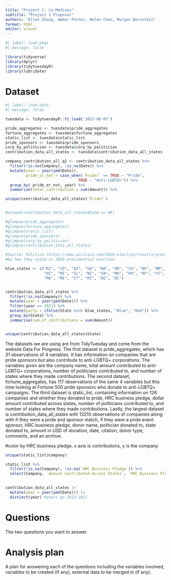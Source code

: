 ```yaml
---
title: "Project 1: Co-Medians"
subtitle: "Project 1 Proposal"
authors: "Ellen Zhang, Amber Potter, Helen Chen, Morgan Bernstein"
format: html
editor: visual
---
```


```r
#| label: load-pkgs
#| message: false

library(tidyverse)
library(dplyr)
library(tidytuesdayR)
library(lubridate)
```

# Dataset

```r
#| label: load-data
#| message: false

tuesdata <- tidytuesdayR::tt_load('2022-06-07')

pride_aggregates <- tuesdata$pride_aggregates
fortune_aggregates <- tuesdata$fortune_aggregates
static_list <- tuesdata$static_list
pride_sponsors <- tuesdata$pride_sponsors
corp_by_politician <- tuesdata$corp_by_politician
contribution_data_all_states <- tuesdata$contribution_data_all_states

company_contribution_all_q2 <- contribution_data_all_states %>%
  filter(!is.na(Company), !is.na(Date)) %>%
  mutate(year = year(ymd(Date)),
         pride_or_not = case_when(`Pride?` == TRUE ~ "Pride",
                                TRUE ~ "Anti-LGBTQ+")) %>%
  group_by( pride_or_not, year) %>%
  summarize(total_contribution = sum(Amount)) %>%

unique(contribution_data_all_states$`Pride?`)


#unique(contribution_data_all_states$Date == NA)

#glimpse(pride_aggregates)
#glimpse(fortune_aggregates)
#glimpse(static_list)
#glimpse(pride_sponsors)
#glimpse(corp_by_politician)
#glimpse(contribution_data_all_states)
```

```r
#Source: Politico (https://www.politico.com/2020-election/results/president/)
#by how they voted in 2020 presidential election

blue_states <- c("NJ", "CO", "AZ", "GA", "WA", "OR", "CA", "NV", "NM", "MN", 
                 "HI", "MI", "IL", "WI", "VA", "MD", "PA", "NY", "VT", "NH", 
                 "MA", "ME", "CT", "RI", "DE", "DC")


contribution_data_all_states %>% 
  filter(!is.na(Company)) %>%
  mutate(year = year(ymd(Date))) %>%
  filter(year == 2021) %>%
  mutate(party = ifelse(State %in% blue_states, "Blue", "Red")) %>%
  group_by(State) %>%
  summarise(sum_of_contributions = sum(Amount))


unique(contribution_data_all_states$State)
```

The datasets we are using are from TidyTuesday and come from the website Data For Progress. The first dataset is pride_aggregates, which has 31 observations of 4 variables. It has information on companies that are pride sponsors but also contribute to anti-LGBTQ+ corporations. The variables given are the company name, total amount contributed to anti-LGBTQ+ corporations, number of politicians contributed to, and number of states where they made contributions. The second dataset, fortune_aggregates, has 117 observations of the same 4 variables but this time looking at Fortune 500 pride sponsors who donate to anti-LGBTQ+ campaigns. The third dataset is static_list, containing information on 126 companies and whether they donated to pride, HRC business pledge, dollar amount contributed across states, number of politicians contributed to, and number of states where they made contributions. Lastly, the largest dataset is contribution_data_all_states with 13210 observations of companies along with if they were a pride and sponsor match, if they were a pride event sponsor, HRC business pledge, donor name, politician donated to, state donated to, amount in USD of donation, date, citation, donor type, comments, and an archive.


#color by HRC business pledge, x axis is contributions, y is the company 

```r
unique(static_list$Company)

static_list %>%  
  filter(!is.na(Company), !is.na(`HRC Business Pledge`)) %>%
  select(Company, `Amount Contributed Across States`, `HRC Business Pledge`)
  
```

```r
contribution_data_all_states |> 
  mutate(year = year(ymd(Date))) |> 
  distinct(year) #years go 2013-2021
```

# Questions

The two questions you want to answer.

# Analysis plan

A plan for answering each of the questions including the variables involved, variables to be created (if any), external data to be merged in (if any).
